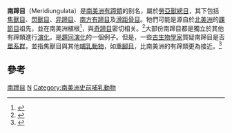 {{Automatic taxobox
| taxon = Meridiungulata
| fossil_range = {{fossil_range|65|0.005}}[[古新世|古新世]]到[[全新世|全新世]]
| image = Toxodon.jpg
| image_caption = [[箭齒獸|箭齒獸]]
| authority = 
| subdivision_ranks = [[目|目]]
| subdivision = 
* [[滅絕|†]][[第斗兽科|第斗兽科]] Didolodontidae
* [[滅絕|†]][[滑距骨目|滑距骨目]] Litopterna
* [[滅絕|†]][[南方有蹄目|南方有蹄目]] Notoungulata
* [[滅絕|†]][[异蹄目|异蹄目]] Xenungulata
* [[地位未定|?]][[滅絕|†]][[焦獸目|焦獸目]] Pyrotheria
* [[地位未定|?]][[滅絕|†]][[閃獸目|閃獸目]] Astrapotheria
}}
'''南蹄目'''（Meridiungulata）是[[南美洲|南美洲]][[有蹄類|有蹄類]]的别名，屬於[[勞亞獸總目|勞亞獸總目]]，其下包括[[焦獸目|焦獸目]]、[[閃獸目|閃獸目]]、[[异蹄目|异蹄目]]、[[南方有蹄目|南方有蹄目]]及[[滑距骨目|滑距骨目]]。牠們可能是源自於[[北美洲|北美洲]]的[[踝節目|踝節目]]祖先，並在南美洲植根<ref name=MuizonCifelli>{{cite journal en | author = Muizon, C.de and Cifelli, R.L. | year = 2000 | title = The "condylarths" (archaic Ungulata, Mammalia) from the early Paleocene of Tiupampa (Bolivia): implications on the origin of the South American ungulates | journal = Geodiversitas | volume = 22 | issue = 1 | pages = 47-150}}</ref>，與[[奇蹄目|奇蹄目]]密切相关。<ref name=HunterJanis>{{cite journal en | author = Hunter, J.P. and Janis, C.M. | year = 2006 | title = Spiny Norman in the Garden of Eden?  Dispersal and early biogeography of Placentalia | journal = Journal of Mammalian Evolution | volume = 13 | issue = 2 | pages = 89-123}}</ref>大部份南蹄目都是獨立於其他有蹄類進行[[演化|演化]]，是[[趨同演化|趨同演化]]的一個例子。但是，一些[[古生物學家|古生物學家]]質疑南蹄目是否[[單系群|單系群]]，並指焦獸目與其他[[哺乳動物|哺乳動物]]，如[[重腳目|重腳目]]，比南美洲的有蹄類更為接近。<ref name=Shockey>{{cite journal en | author = Shockey, B.J., and Anaya, F. | year = 2004 | title = ''Pyrotherium macfaddeni'', sp. nov. (late Oligocene, Bolivia) and the pedal morphology of pyrotheres | journal = Journal of Vertebrate Paleontology | volume = 24 | issue = 2 | pages = 481-488}}</ref>

==參考==
{{reflist}}
{{Taxonbar|from=Q735466}}

[[Category:南蹄目|]]
[[Category:勞亞獸總目|N]]
[[Category:南美洲史前哺乳動物|Category:南美洲史前哺乳動物]]